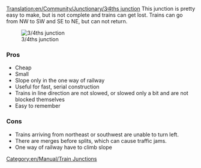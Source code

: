 [[Translation:en/Community/Junctionary/3∕4ths junction]]
{{en/Community/Junctionary/Navigation}}
This junction is pretty easy to make, but is not complete and trains can get lost.  Trains can go from NW to SW and SE to NE, but can not return.

[[File:en/Community/Junctionary/3.4ths junction.png|center|frame|3/4ths junction]]

===Pros===
*Cheap
*Small
*Slope only in the one way of railway
*Useful for fast, serial construction
*Trains in line direction are not slowed, or slowed only a bit and are not blocked themselves
*Easy to remember

===Cons===
*Trains arriving from northeast or southwest are unable to turn left.
*There are merges before splits, which can cause traffic jams.
*One way of railway have to climb slope

[[Category:en/Manual/Train Junctions]]